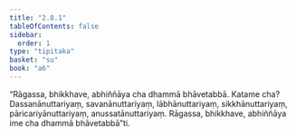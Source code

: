 ```yaml
---
title: "2.8.1"
tableOfContents: false
sidebar:
  order: 1
type: "tipitaka"
basket: "su"
book: "a6"
---
```



<DynamicBreadcrumb />

<Division number="140" book="a6">

<Paragraph number="775" book="a6">
“Rāgassa, bhikkhave, abhiññāya cha dhammā bhāvetabbā. Katame cha? Dassanānuttariyaṃ, savanānuttariyaṃ, lābhānuttariyaṃ, sikkhānuttariyaṃ, pāricariyānuttariyaṃ, anussatānuttariyaṃ. Rāgassa, bhikkhave, abhiññāya ime cha dhammā bhāvetabbā”ti.
</Paragraph>
</Division>